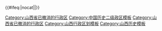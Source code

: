 {{Navbox
|listclass = hlist
|name = 山西省历史二级政区
|state = {{{state<includeonly>|autocollapse</includeonly>}}}
|title = [[山西省]]历史二级政区
|group1=1800年
|list1={{Navbox subgroup
|list1style = background:#ddddff;text-align:center;
|list1=1800年，山西省有4[[道 (行政区划)|道]]
|group2=[[道 (行政区划)|道]]
|list2=
* [[雁平道]]
* [[歸綏道]]
* [[冀寧道]]
* [[河東道]]
}}
|group2=1920年
|list2={{Navbox subgroup
|list1style = background:#ddddff;text-align:center;
|list1=1920年，[[山西省 (中華民國)|山西省]]有3[[道 (行政区划)|道]]
|group2=道
|list2=
* [[冀寧道]]
* [[雁門道]]
* [[河東道]]
}}
|group3=1950年
|list3={{Navbox subgroup
|list1style = background:#ddddff;text-align:center;
|list1=1950年，山西省有3[[省辖市]]、8[[专区]]
|group2=省辖市
|list2=
* [[太原市]]
* [[大同市]]
* [[阳泉市]]
|group3=专区
|list3=
* [[雁北专区]]（并为[[晋北专区]]）
* [[忻县专区]]
* [[汾陽專區]]
* [[興縣專區]]
* [[榆次专区]]（1958年改[[晋中专区]]）
* [[长治专区]]
* [[临汾专区]]
* [[运城专区]]
}}
|group4=1980年
|list4={{Navbox subgroup
|list1style = background:#ddddff;text-align:center;
|list1=1980年，山西省有4[[地级市]]、7[[地区行政公署|地区]]
|group2=省辖市
|list2=
* [[太原市]]
* [[大同市]]
* [[阳泉市]]
* [[长治市]]
|group3=地区
|list3=
* [[雁北地区]]
* [[忻县地区]]
* [[呂梁地區]]
* [[晋中地区]]
* [[晋东南地区]]
* [[临汾地区]]
* [[运城地区]]
}}
|group5=2015年
|list5={{Navbox subgroup
|list1style = background:#ddddff;text-align:center;
|list1=2015年，山西省有11个[[地级市]]
|group2=地级市
|list2=
* [[太原市]]
* [[大同市]]
* [[阳泉市]]
* [[长治市]]
* [[晋城市]]
* [[朔州市]]
* [[晋中市]]
* [[运城市]]
* [[忻州市]]
* [[临汾市]]
* [[吕梁市]]
}}
|belowstyle = text-align: left; font-size: 80%;
|below= {{中国历史二级政区模板索引}}
}}<includeonly>
{{#ifeq:{{{1}}}|nocat||[[Category:山西省已撤消的行政区]]}}</includeonly><noinclude>
[[Category:中国历史二级政区模板]]
[[Category:山西省已撤消的行政区]]
[[Category:山西行政区划模板]]
[[Category:山西历史模板]] 
</noinclude>